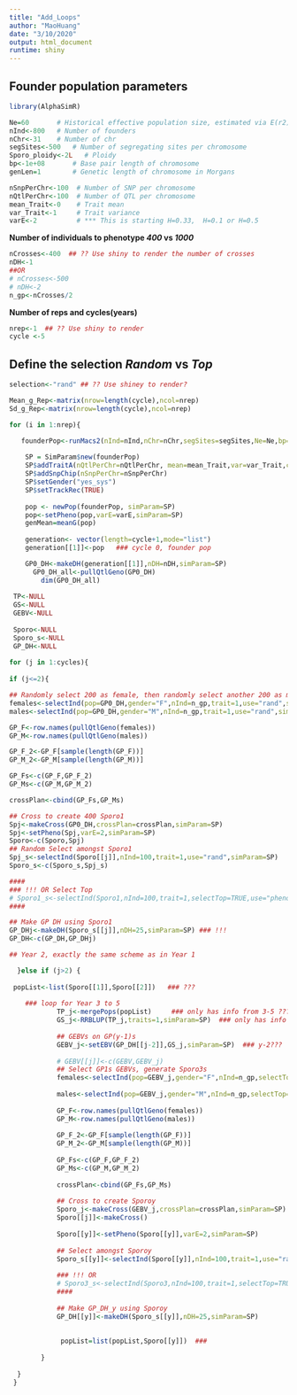 ```yaml
---
title: "Add_Loops"
author: "MaoHuang"
date: "3/10/2020"
output: html_document
runtime: shiny 
---
```


## Founder population parameters
```r
library(AlphaSimR)
```

```r
Ne=60       # Historical effective population size, estimated via E(r2)=1/(1+4*Ne*c)
nInd<-800   # Number of founders
nChr<-31    # Number of chr
segSites<-500   # Number of segregating sites per chromosome
Sporo_ploidy<-2L   # Ploidy
bp<-1e+08       # Base pair length of chromosome
genLen=1        # Genetic length of chromosome in Morgans

nSnpPerChr<-100  # Number of SNP per chromosome
nQtlPerChr<-100  # Number of QTL per chromosome
mean_Trait<-0    # Trait mean
var_Trait<-1     # Trait variance
varE<-2          # *** This is starting H=0.33,  H=0.1 or H=0.5

```

**Number of individuals to  phenotype *400* vs *1000* **
```r
nCrosses<-400  ## ?? Use shiny to render the number of crosses
nDH<-1         
##OR
# nCrosses<-500
# nDH<-2
n_gp<-nCrosses/2
```

**Number of reps and cycles(years) **
```r
nrep<-1  ## ?? Use shiny to render
cycle <-5
```

## Define the selection *Random* vs *Top*
```r
selection<-"rand" ## ?? Use shiney to render?
```

```r
Mean_g_Rep<-matrix(nrow=length(cycle),ncol=nrep)
Sd_g_Rep<-matrix(nrow=length(cycle),ncol=nrep)

for (i in 1:nrep){

   founderPop<-runMacs2(nInd=nInd,nChr=nChr,segSites=segSites,Ne=Ne,bp=bp,genLen=1,inbred=TRUE,ploidy=Sporo_ploidy, returnCommand = FALSE, nThreads = NULL)
    
    SP = SimParam$new(founderPop)
    SP$addTraitA(nQtlPerChr=nQtlPerChr, mean=mean_Trait,var=var_Trait,corA=NULL)
    SP$addSnpChip(nSnpPerChr=nSnpPerChr)
    SP$setGender("yes_sys")
    SP$setTrackRec(TRUE)
    
    pop <- newPop(founderPop, simParam=SP)
    pop<-setPheno(pop,varE=varE,simParam=SP)
    genMean=meanG(pop)
    
    generation<- vector(length=cycle+1,mode="list")
    generation[[1]]<-pop   ### cycle 0, founder pop

    GP0_DH<-makeDH(generation[[1]],nDH=nDH,simParam=SP)	
	  GP0_DH_all<-pullQtlGeno(GP0_DH)	
	    dim(GP0_DH_all)
	 
 TP<-NULL
 GS<-NULL
 GEBV<-NULL
 
 Sporo<-NULL
 Sporo_s<-NULL
 GP_DH<-NULL
 
for (j in 1:cycles){ 
 
if (j<=2){

## Randomly select 200 as female, then randomly select another 200 as male
females<-selectInd(pop=GP0_DH,gender="F",nInd=n_gp,trait=1,use="rand",simParam=SP)
males<-selectInd(pop=GP0_DH,gender="M",nInd=n_gp,trait=1,use="rand",simParam=SP)	

GP_F<-row.names(pullQtlGeno(females))
GP_M<-row.names(pullQtlGeno(males))

GP_F_2<-GP_F[sample(length(GP_F))]	  					 
GP_M_2<-GP_M[sample(length(GP_M))] 					 

GP_Fs<-c(GP_F,GP_F_2)
GP_Ms<-c(GP_M,GP_M_2)

crossPlan<-cbind(GP_Fs,GP_Ms)

## Cross to create 400 Sporo1
Spj<-makeCross(GP0_DH,crossPlan=crossPlan,simParam=SP)
Spj<-setPheno(Spj,varE=2,simParam=SP)
Sporo<-c(Sporo,Spj)
## Random Select amongst Sporo1
Spj_s<-selectInd(Sporo[[j]],nInd=100,trait=1,use="rand",simParam=SP)					
Sporo_s<-c(Sporo_s,Spj_s)

####	
### !!! OR Select Top		 
# Sporo1_s<-selectInd(Sporo1,nInd=100,trait=1,selectTop=TRUE,use="pheno",simParam=SP)	
####	

## Make GP DH using Sporo1
GP_DHj<-makeDH(Sporo_s[[j]],nDH=25,simParam=SP)	### !!!
GP_DH<-c(GP_DH,GP_DHj)

## Year 2, exactly the same scheme as in Year 1

  }else if (j>2) {
    
 popList<-list(Sporo[[1]],Sporo[[2]])   ### ???
 
    ### loop for Year 3 to 5
            TP_j<-mergePops(popList)     ### only has info from 3-5 ???/
            GS_j<-RRBLUP(TP_j,traits=1,simParam=SP)  ### only has info from 3-5
            
            ## GEBVs on GP(y-1)s
            GEBV_j<-setEBV(GP_DH[[j-2]],GS_j,simParam=SP)  ### y-2???
            
            # GEBV[[j]]<-c(GEBV,GEBV_j)
            ## Select GP1s GEBVs, generate Sporo3s
            females<-selectInd(pop=GEBV_j,gender="F",nInd=n_gp,selectTop=TRUE,trait=1,use="ebv",simParam=SP)
            
            males<-selectInd(pop=GEBV_j,gender="M",nInd=n_gp,selectTop=TRUE,trait=1,use="ebv",simParam=SP)
            
            GP_F<-row.names(pullQtlGeno(females))
            GP_M<-row.names(pullQtlGeno(males))
            
            GP_F_2<-GP_F[sample(length(GP_F))]
            GP_M_2<-GP_M[sample(length(GP_M))]
            
            GP_Fs<-c(GP_F,GP_F_2)
            GP_Ms<-c(GP_M,GP_M_2)
            
            crossPlan<-cbind(GP_Fs,GP_Ms)
            
            ## Cross to create Sporoy
            Sporo_j<-makeCross(GEBV_j,crossPlan=crossPlan,simParam=SP)
            Sporo[[j]]<-makeCross()
            
            Sporo[[y]]<-setPheno(Sporo[[y]],varE=2,simParam=SP)
            
            ## Select amongst Sporoy 
            Sporo_s[[y]]<-selectInd(Sporo[[y]],nInd=100,trait=1,use="rand",simParam=SP)
            
            ### !!! OR			 
            # Sporo3_s<-selectInd(Sporo3,nInd=100,trait=1,selectTop=TRUE,use="pheno",simParam=SP)	
            ####	
            
            ## Make GP_DH_y using Sporoy
            GP_DH[[y]]<-makeDH(Sporo_s[[y]],nDH=25,simParam=SP)
            
            
             popList=list(popList,Sporo[[y]])  ###
            
        }
        
  }      
 }
        






```
